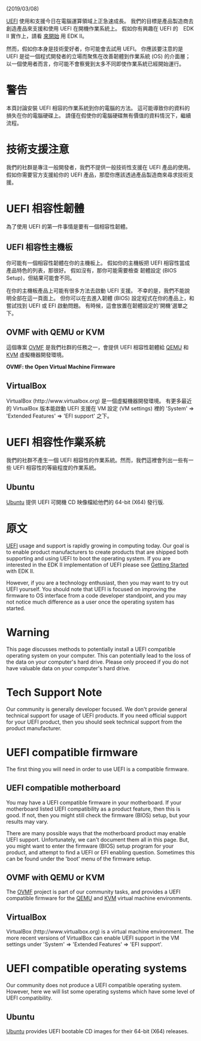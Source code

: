 <!-- [[Category:UEFI]] -->

(2019/03/08)

[[UEFI]] 使用和支援今日在電腦運算領域上正急速成長。 我們的目標是產品製造商去創造產品來支援和使用 UEFI 在開機作業系統上。
假如你有興趣在 UEFI 的　EDK II 實作上，請看 [[Getting Started | 來開始]] 用 EDK II。

然而，假如你本身是技術愛好者，你可能會去試用 UEFI。 你應該要注意的是 UEFI 是從一個程式開發者的立場而聚焦在改善韌體到作業系統 (OS) 的介面層；以一個使用者而言，你可能不會察覺到太多不同即使作業系統已經開始運行。

=警告=

本頁討論安裝 UEFI 相容的作業系統到你的電腦的方法。 這可能導致你的資料的損失在你的電腦硬碟上。 請僅在假使你的電腦硬碟無有價值的資料情況下，繼續流程。

=技術支援注意=
我們的社群是專注一般開發者，我們不提供一般技術性支援在 UEFI 產品的使用。 假如你需要官方支援給你的 UEFI 產品，那麼你應該透過產品製造商來尋求技術支援。

=UEFI 相容性韌體=
為了使用 UEFI 的第一件事情是要有一個相容性韌體。

==UEFI 相容性主機板==
你可能有一個相容性韌體在你的主機板上。 假如你的主機板把 UEFI 相容性當成產品特色的列表，那很好。 假如沒有，那你可能需要檢查 韌體設定 (BIOS Setup)，但結果可能會不同。

在你的主機板產品上可能有很多方法去啟動 UEFI 支援。 不幸的是，我們不能說明全部在這一頁面上。 但你可以在去進入韌體 (BIOS) 設定程式在你的產品上，和嘗試找到 UEFI 或 EFI 啟動問題。 有時候，這會放置在韌體設定的'開機'選單之下。 

==OVMF with QEMU or KVM==
這個專案 [http://www.tianocore.org/ovmf/ OVMF] 是我們社群的任務之一，會提供 UEFI 相容性韌體給 [https://en.wikipedia.org/wiki/QEMU QEMU] 和 [https://en.wikipedia.org/wiki/kernel-based_Virtual_Machine KVM] 虛擬機器開發環境。

'''OVMF: the Open Virtual Machine Firmware  '''

==VirtualBox==
VirtualBox (http://www.virtualbox.org) 是一個虛擬機器開發環境。 有更多最近的 VirtualBox 版本能啟動 UEFI 支援在 VM 設定 (VM settings) 裡的 'System' => 'Extended Features' => 'EFI support' 之下。

=UEFI 相容性作業系統=
我們的社群不產生一個 UEFI 相容性的作業系統。然而，我們這裡會列出一些有一些 UEFI 相容性的等級程度的作業系統。

==Ubuntu==
[[UEFI UBUNTU|Ubuntu]] 提供 UEFI 可開機 CD 映像檔給他們的 64-bit (X64) 發行版.

=原文=

[[UEFI]] usage and support is rapidly growing in computing today.  Our goal is to enable product manufacturers to create products that are shipped both supporting and using UEFI to boot the operating system.
If you are interested in the EDK II implementation of UEFI please see [[Getting Started]] with EDK II.

However, if you are a technology enthusiast, then you may want to try out UEFI yourself.  You should note that UEFI is focused on improving the firmware to OS interface from a code developer standpoint, and you may not notice much difference as a user once the operating system has started.

=Warning=
This page discusses methods to potentially install a UEFI compatible operating system on your computer.  This can potentially lead to the loss of the data on your computer's hard drive.  Please only proceed if you do not have valuable data on your computer's hard drive.

=Tech Support Note=
Our community is generally developer focused.  We don't provide general technical support for usage of UEFI products.  If you need official support for your UEFI product, then you should seek technical support from the product manufacturer.

=UEFI compatible firmware=
The first thing you will need in order to use UEFI is a compatible firmware.

==UEFI compatible motherboard==
You may have a UEFI compatible firmware in your motherboard.  If your motherboard listed UEFI compatibility as a product feature, then this is good.  If not, then you might still check the firmware (BIOS) setup, but your results may vary.

There are many possible ways that the motherboard product may enable UEFI support.  Unfortunately, we can't document them all in this page.  But, you might want to enter the firmware (BIOS) setup program for your product, and attempt to find a UEFI or EFI enabling question.  Sometimes this can be found under the 'boot' menu of the firmware setup.

==OVMF with QEMU or KVM==
The [http://www.tianocore.org/ovmf/ OVMF] project is part of our community tasks, and provides a UEFI compatible firmware for the [https://en.wikipedia.org/wiki/QEMU QEMU] and [https://en.wikipedia.org/wiki/Kernel-based_Virtual_Machine KVM] virtual machine environments.

==VirtualBox==
VirtualBox (http://www.virtualbox.org) is a virtual machine environment.  The more recent versions of VirtualBox can enable UEFI support in the VM settings under 'System' => 'Extended Features' => 'EFI support'.

=UEFI compatible operating systems=
Our community does not produce a UEFI compatible operating system.  However, here we will list some operating systems which have some level of UEFI compatibility.

==Ubuntu==
[[UEFI UBUNTU|Ubuntu]] provides UEFI bootable CD images for their 64-bit (X64) releases.